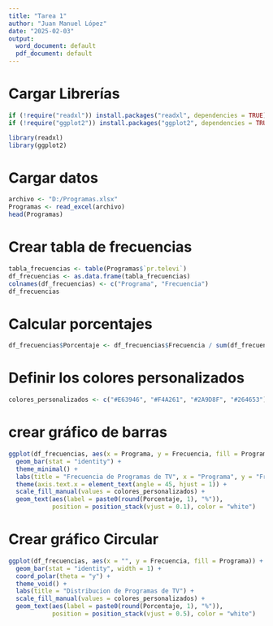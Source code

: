 ```yaml
---
title: "Tarea 1"
author: "Juan Manuel López"
date: "2025-02-03"
output:
  word_document: default
  pdf_document: default
---
```


# Cargar Librerías

```r
if (!require("readxl")) install.packages("readxl", dependencies = TRUE)
if (!require("ggplot2")) install.packages("ggplot2", dependencies = TRUE)

library(readxl)
library(ggplot2)
```

# Cargar datos

```r
archivo <- "D:/Programas.xlsx"
Programas <- read_excel(archivo)
head(Programas)
```

# Crear tabla de frecuencias

```r
tabla_frecuencias <- table(Programas$`pr.televi`)
df_frecuencias <- as.data.frame(tabla_frecuencias)
colnames(df_frecuencias) <- c("Programa", "Frecuencia")
df_frecuencias
```

# Calcular porcentajes

```r
df_frecuencias$Porcentaje <- df_frecuencias$Frecuencia / sum(df_frecuencias$Frecuencia) * 100
```

# Definir los colores personalizados

```r
colores_personalizados <- c("#E63946", "#F4A261", "#2A9D8F", "#264653")
```

# crear gráfico de barras

```r
ggplot(df_frecuencias, aes(x = Programa, y = Frecuencia, fill = Programa)) +
  geom_bar(stat = "identity") +
  theme_minimal() +
  labs(title = "Frecuencia de Programas de TV", x = "Programa", y = "Frecuencia") +
  theme(axis.text.x = element_text(angle = 45, hjust = 1)) +
  scale_fill_manual(values = colores_personalizados) +
  geom_text(aes(label = paste0(round(Porcentaje, 1), "%")), 
            position = position_stack(vjust = 0.1), color = "white")
```

# Crear gráfico Circular

```r
ggplot(df_frecuencias, aes(x = "", y = Frecuencia, fill = Programa)) +
  geom_bar(stat = "identity", width = 1) +
  coord_polar(theta = "y") +
  theme_void() +
  labs(title = "Distribucion de Programas de TV") +
  scale_fill_manual(values = colores_personalizados) +
  geom_text(aes(label = paste0(round(Porcentaje, 1), "%")), 
            position = position_stack(vjust = 0.5), color = "white")
```
